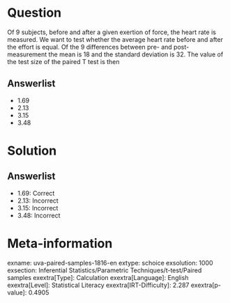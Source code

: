 Question
========

Of 9 subjects, before and after a given exertion of force, the heart rate is measured. We want to test whether the average heart rate before and after the effort is equal. Of the 9 differences between pre- and post-measurement the mean is 18 and the standard deviation is 32. The value of the test size of the paired T test is then

Answerlist
----------

* 1.69
* 2.13
* 3.15
* 3.48

Solution
========

Answerlist
----------

* 1.69: Correct
* 2.13: Incorrect
* 3.15: Incorrect
* 3.48: Incorrect

Meta-information
================
exname: uva-paired-samples-1816-en
extype: schoice
exsolution: 1000
exsection: Inferential Statistics/Parametric Techniques/t-test/Paired samples
exextra[Type]: Calculation
exextra[Language]: English
exextra[Level]: Statistical Literacy
exextra[IRT-Difficulty]: 2.287
exextra[p-value]: 0.4905
